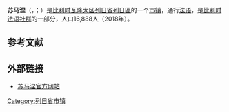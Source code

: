 {{noteTA|G1=比利时地名}}
{{Infobox Belgium municipality
|name=苏马涅
|native_name=<small>{{native name|fr|Soumagne}}<br>{{native name|wa|Soûmagne}}</small>
|picture= Soumagne-Vallée.jpg
|picture-legend=
|map=Soumagne Liège Belgium Map.png
|map-legend=苏马涅在[[列日省|列日省]]的位置
|arms=
|flag=
|region={{BE-REG-WAL}}
|community={{BE-FR}}
|province={{BE-PROV-LG}}
|arrondissement=[[列日區_(比利時)|列日區]]
|nis=62099
|pyramid-date=
|0-19=25.5
|20-64=60.2
|65=14.3
|foreigners=
|foreigners-date=
|mayor=Benjamin Houet ([[革新运动|MR]])<br>(SOUMAGNE DEMAIN)
|majority=SOUMAGNE DEMAIN - ICI Soumagne - ECOLO +
|postal-codes=4630-4633
|telephone-area=04
|web=[http://www.soumagne.be/ www.soumagne.be]
|coordinates = {{coord|50|37|N|05|45|E|region:BE|display=inline,title}}
}}
'''苏马涅'''（{{lang-fr|Soumagne}}，{{IPA-fr|sumaɲ}}；{{lang-wa|Soûmagne}}）是[[比利时|比利时]][[瓦隆大区|瓦隆大区]][[列日省|列日省]][[列日區_(比利時)|列日區]]的一个[[市镇_(比利时)|市镇]]，通行[[法语|法语]]，是[[比利时法语社群|比利时法语社群]]的一部分，人口16,888人（2018年）。

== 参考文献 ==
{{Reflist}}

==外部链接==
*[http://www.soumagne.be/ 苏马涅官方网站] {{Wayback|url=http://www.soumagne.be/ |date=20210127114341 }}

{{列日省市镇}}

{{Belgium-geo-stub}}

{{DEFAULTSORT:Soumagne}}
[[Category:列日省市镇|Category:列日省市镇]]